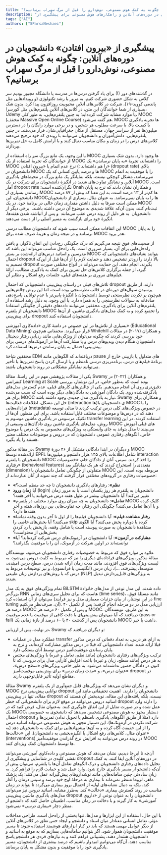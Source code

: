 ```yaml
---
title: "پیشگیری از «بیرون افتادن» دانشجویان در دوره‌های آنلاین: چگونه به کمک هوش مصنوعی، نوش‌دارو را قبل از مرگ سهراب برسانیم؟"
description: "بررسی چالش‌های پیش روی دانشجویان در دوره‌های آنلاین و راهکارهای هوش مصنوعی برای پیشگیری از dropout."
tags: ["AI"]
authors: ["SParsaNeshaei"]
---
```


# پیشگیری از «بیرون افتادن» دانشجویان در دوره‌های آنلاین: چگونه به کمک هوش مصنوعی، نوش‌دارو را قبل از مرگ سهراب برسانیم؟

در گذشته‌های دور (!) برای یاد گرفتن درس‌ها در مدرسه یا دانشگاه مجبور بودیم سر کلاس به شکل حضوری شرکت کنیم. به مرور با رشد تکنولوژی (و رویدادهایی مثل پاندمی کووید-۱۹)، شرکت در کلاس‌های آنلاین محبوبیت روزافزون پیدا کرد. بدون شک بسیاری از شما خوانندگان این متن، در کلاس‌های آنلاین پلتفرم‌هایی مثل کورسرا، Udemy یا موارد مشابه شرکت کرده‌اید؛ به چنین پلتفرم‌هایی، به طور کلی، MOOC (مخفف Massive Open Online Course) هم گفته می‌شود. MOOC ها تجربه یادگیری با کیفیت بالا، با سرعت مطلوب هر شخص، و در برخی موارد رایگان را در دسترس میلیون‌ها نفر از سراسر جهان، مستقل از مکان جغرافیایی‌شان، قرار می‌دهند. در چنین پلتفرم‌هایی، دانش‌آموزان و دانشجویان می‌توانند با روندی که خود ترجیح می‌دهند کلاس‌های درس را در زمان و مکان مناسب دنبال کنند و با آرامش کامل به حل تمرین‌ها بپردازند.

با این وجود، یک مانع بزرگ سر راه استفاده از MOOC ها وجود دارد. بدون شک بسیاری از خوانندگان که تجربۀ استفاده از یک MOOC را داشته‌اند، تجربۀ «به پایان نرساندن» یک MOOC را هم داشته‌اند :) نرخ عدم اتمام یا «بیرون افتادن» (dropout rate) بالای دانشجویان در MOOC ها و درصد پایین کسانی که یک MOOC را با موفقیت به اتمام می‌رسانند، مشکل کوچکی نیست، بلکه نمایانگر یک مانع بزرگ در محیط‌های یادگیری آنلاین و نشانگر تفاوت‌های شدید در انگیزۀ دانشجویان برای شرکت در یک MOOC است. آمار dropout rate نگران‌کننده است؛ Onah و همکاران نشان دادند که نرخ به پایان رساندن بسیاری از MOOC ها کم‌تر از ۱۳ درصد است، به این معنا که بیش از ۸۷ درصد دانشجویان، این MOOCها را به پایان نمی‌رسانند. به عنوان مثال، بسیاری از دانشجویان ممکن است صرفا به دلیل داشتن مقداری زمان خالی در برنامۀ خود، در یک MOOC ثبت‌نام کنند، بدون آن‌که علاقۀ شدیدی به موضوع آن درس داشته باشند.  برخی دیگر از دانشجویان  به هر دلیل از روند درس عقب می‌مانند  و پس از انباشته شدن هفته‌ها، انگیزۀ خود برای بازگشت به مسیر اصلی را از دست می‌دهند.

این اتفاقات ممکن است سبب شوند که دانشجویان مطالب درسی MOOC را به پایان نرسانند و در نتیجه زمان و هزینۀ صرف شده برای MOOC هدر برود.

از صحبت‌های فوق نتیجه می‌گیریم که درک چگونگی رخ‌دادن این اتفاق ناگوار، و یافتن راه‌حل‌هایی برای آن، بسیار ضروری است. یک راه‌حل مناسب می‌تواند این باشد که مدرسین و اساتید درس‌های ارائه‌شده بر بستر MOOC بتوانند نشانه‌های دانشجویانی که احتمال dropout بالا دارند را زودتر تشخیص دهند و حمایت لازم را از آن‌ها قبل از این‌که تصمیم به dropout بگیرند، انجام دهند. این حمایت می‌تواند در انواع مختلفی صورت گیرد، از جمله برگزاری کلاس‌های حل تمرین برای کمک به یادگیری مطالب، ارائۀ فیلم‌های مروری بر هفته‌های قبلی، جلسات رفع اشکال و نظایر آن.

تلاش‌های قبلی در راستای پیش‌بینی دانشجویانی که احتمال dropout دارند، از طریق پرسیدن سوال‌های دوره‌ای در قالب نظرسنجی بوده است، اما این روش چالش‌هایی هم‌چون پر نکردن نظرسنجی توسط دانشجویان با انگیزۀ پایین‌تر یا عدم توانایی پاسخ‌دهی صادقانه به سوالات نظرسنجی را به همراه دارد. با این وجود، به دلیل رشد استفاده از پلتفرم‌های آنلاین برای یادگیری، محققین می‌توانند داده‌های دقیقی از چگونگی استفادۀ دانشجویان از پلتفرم MOOC را تجمیع کرده و به کمک مدل‌های یادگیری ماشین، از آن‌ها برای پیش‌بینی dropout دانشجویان استفاده کنند.

بسیاری از تلاش‌ها در این خصوص در دامنۀ کاری «داده‌کاوی آموزشی» (Educational Data Mining) قرار می‌گیرند. محققانی هم‌چون Whitehill و همکاران (۲۰۱۷) در مقالات خود بررسی کردند که چگونه می‌توان از ویژگی‌هایی مانند ردیابی رفتار دیجیتال دانشجویان هنگام دیدن ویدیوهای درس و یا مشارکت آن‌ها در آزمونک‌های درسی برای پیش‌بینی احتمال به پایان رساندن درس‌ها استفاده کرد.

محققین شاخۀ EDM دریافته‌اند که الگوهایی مانند pause های متداول یا بازبینی خارج از برنامۀ فیلم‌های درس، برنامه‌ریزی درسی نامنظم و یا ارسال کردن پاسخ تمرین‌ها با تأخیر می‌توانند نمایانگر مشکلاتی در روند دانشجویان باشند.

یکی از مقالات پژوهشی مهم در این راستا، مقالۀ Swamy و همکاران (۲۰۲۲) در کنفرانس Learning at Scale بوده است که به‌طور خاص، در این نوشتار، بررسی دقیق‌تری روی آن انجام می‌دهیم. یکی از چالش‌های کارهای قبلی، عدم گسترش مدل‌های یاد‌گرفته‌شده روی یک دادگان آموزشی به دادگان‌های دیگر بوده است که سبب می‌شده برای هر MOOC نیاز به یادگیری مدل جدیدی وجود داشته باشد. Swamy و همکاران برای حل این مشکل، اطلاعات فعالیت‌ها (interaction ها)ی دانشجویان با MOOC را با فراداده‌هایی (metadata) در خصوص ویژگی‌های کلی درس ترکیب کردند تا مدلی توسعه دهند که در درس‌ها و موضوعات مختلف قابل‌استفاده باشد. برای این منظور، آن‌ها از تکنیک مرسومی در یادگیری ماشین موسوم به transfer learning استفاده کردند. در این روش، مدل‌های یادگیری ماشین روی دادگان‌های وسیعی از MOOC های قبلی آموزش می‌بینند تا مدل بتواند به جای وابستگی به ویژگی‌های مخصوص به یک درس یا موضوع خاص، الگوهای رفتاری عمومی دانشجویان که در دروس و موضوعات مختلف معتبر هستند را یاد بگیرد.

در مقالۀ مذکور، Swamy و دیگران در ابتدا دادگانی متشکل از ۲۶ دورۀ MOOC ارائه‌شده توسط EPFL شامل اطلاعات بالای ۱۴۵ هزار دانشجو و میلیون‌ها interaction دانشجویان با پلتفرم MOOC را اخذ کردند. سپس، آنان از دادگان خام، «خصوصیات رفتاری» (behavioral features) متعددی را استخراج کردند که هر یک نمایانگر بعد (dimension) متفاوتی از چگونگی تعامل دانشجویان با MOOC مربوطه بوده است. این خصوصیات رفتاری در گروه‌های مختلفی قرار گرفتند که چند نمونه از آنان عبارت‌اند از:

- **«نظم»**: رفتارهای یادگیری دانشجویان تا چه حد منظم است؟ 
- آیا **زمان ورود** (login) دانشجویان به پلتفرم هر روز یکسان است یا به مرور زمان تغییر می‌کند؟ آیا دانشجویان بیشتر در طول هفته درس می‌خوانند یا آخر هفته؟
- **«تعامل»**: دانشجویان به چه میزان روی موارد مختلف در پلتفرم MOOC کلیک کرده و با آن‌ها تعامل می‌کنند؟ چگونگی این رفتار، چه تفاوت‌هایی بین روزهای هفته و آخر هفته‌ها دارد؟
- **«رفتار مشاهده فیلم»**: آیا دانشجویان فیلم‌ها را از اول تا آخر بدون وقفه تماشا می‌کنند؟ آیا بخش‌های خاصی را skip کرده یا دوباره پخش می‌کنند؟ آیا الگوی مشاهدۀ دانشجویان به صورت پیوسته است یا شامل وقفه، بازپخش یا رد کردن بخش‌هایی از محتواست؟
- **«مشارکت در آزمون»**: آیا دانشجویان در آزمونک‌های درس شرکت کرده‌اند؟ آیا توانسته‌اند در اولین شرکت در آزمونک، آن را با موفقیت بگذرانند؟

علاوه بر موارد فوق که مربوط به خصوصیات رفتاری دانشجویان می‌شود، نویسندگان مقالۀ مذکور، ویژگی‌های فراداده‌ای دیگری را نیز که مربوط به کلیت دروس می‌شود، به لیست ویژگی‌های فوق افزودند، مانند مدت زمان ارائه شدن درس، سطح درس (مبتدی، متوسط، پیشرفته، ...)، زبان درس (انگلیسی یا فرانسوی)، و نیز توضیحات مربوط به درس که با روش‌های پردازش زبان طبیعی (NLP) به ویژگی‌های قابل‌پردازش تبدیل شدند.

تمام ویژگی‌های فوق به یک مدل BiLSTM داده شدند. این مدل نوعی از مدل‌های خانوادۀ بزرگ‌تر RNN هاست که برای تحلیل سری‌های زمانی (time series)، مانند مسئلۀ فوق، می‌توان از آن استفاده کرد (در این نوشتار، از بیان جزئیات معماری مدل و نیز فرآیند fine tuning آن، صرف‌نظر می‌کنیم). ارزیابی مدل در دو مرحله انجام گرفت: پس از تکمیل ۴۰ درصد هر MOOC و پس از تکمیل ۶۰ درصد هر MOOC. به این طریق، نویسندگان دریافتند که آیا می‌توان پیش‌بینی‌ای با دقت کافی از موفقیت یا عدم موفقیت (pass or fail) دانشجویان پس از گذشت ۴۰ یا ۶۰ درصد از بازۀ زمانی یک MOOC داشت یا خیر.

در نهایت، پس از ارزیابی، Swamy و دیگران دریافتند که:

- عملکرد مدل در عملیات transfer به ازای هر درس، به تعداد دفعاتی که درس مذکور قبلا ارائه شده، تعداد دانشجویانی که قبلا در درس مذکور مشارکت کرده‌اند، و نرخ به پایان رساندن موفقیت‌آمیز درس توسط آنان بستگی دارد.
- ترکیب ویژگی‌های رفتاری دانشجویان (مانند نظم، تعامل و غیره) با ویژگی‌های مختص به هر درس (مانند سطح، زبان و غیره) باعث افزایش کارایی مدل برای دروسی که تا کنون در دادگان حضور نداشته‌اند می‌شود. به طور خاص، ویژگی‌های «سطح درس»، «عنوان درس»، و «مدت زمان درس» برای پیش‌بینی موفقیت‌آمیز dropout در مقاطع اولیه تأثیر قابل‌توجهی دارند.

مقالۀ Swamy و دیگران نشان می‌دهد که ویژگی‌های قابل جمع‌آوری از یک پلتفرم MOOC توانایی پیش‌بینی نرخ dropout دانشجویان را دارند.  اهمیت تحقیقاتی مانند این مقاله، تنها در پیش‌بینی dropout نیست، بلکه یافته‌های این مقاله، نویدبخش آن هستند که اساتید دروس می‌توانند در موقع لازم برای دانشجویانی که خطر dropout را دارند وارد عمل شده و در صورت تمایل از این اتفاق جلوگیری کنند. به‌عنوان مثال، فرض کنید که در یک MOOC، دستیار مجهز به هوش مصنوعی تشخیص می‌دهد که دانشجوی به خصوصی احتمال dropout دارد (مثلا از طریق الگوهای یادگیری نامنظم یا تحویل ندادن تمرین‌ها و شرکت نکردن در آزمونک‌ها). این دستیار مجهز به هوش مصنوعی می‌تواند اساتید درس را از این حقیقت آگاه کرده و به آن‌ها پیشنهادهایی برای کمک به دانشجویان دهد (به عنوان مثال، کلاس‌های رفع اشکال یا انگیزه‌بخشی به دانشجویان). این «دخالت‌ها» (interventions) در روند درس می‌توانند به افزایش نرخ گذراندن موفقیت‌آمیز MOOC ها توسط دانشجویان کمک ویژه‌ای کنند.

آن‌چه تا این‌جا دیدیم، نشان می‌دهد که هوش مصنوعی و داده‌کاوی آموزشی می‌توانند نقشی کلیدی در شناسایی و پیشگیری از dropout در دوره‌های آنلاین ایفا کنند. به کمک تحلیل داده‌های رفتاری دانشجویان و درک الگوهای تعامل آن‌ها با پلتفرم، می‌توان پیش از آن‌که دانشجو از مسیر یادگیری خارج شود، وارد عمل شد و حمایت لازم را فراهم کرد. به زبان ساده‌تر، چنین سامانه‌هایی مانند نوشداروهای پیش‌گیرانه عمل می‌کنند: یک پزشک ماهر، لزوما منتظر نمی‌ماند تا بیماری به مرحلۀ اوج خود برسد و سپس درمان را آغاز کند، بلکه به دنبال نشانه‌های اولیه از احتمال بروز بیماری می‌گردد تا بتواند در زمان مناسب در روند گسترش بیماری «دخالت» کند. به‌طرز مشابه، اساتید دروس نیز می‌توانند مدل‌های یادگیری ماشین پیش‌بینی dropout دانشجویان را به عنوان نوعی از «داروی آموزشی» به کار گیرند و با دخالت در زمان مناسب، اطمینان حاصل کنند که دانشجو از منظر دچار «بیماری درسی» نمی‌شود.

با این حال، استفاده از این ابزارها و مدل‌ها،
تنها بخشی از راه‌حل است. طراحی مداخلات مؤثر، تعامل انسانی معنادار میان استاد و دانشجو و ایجاد حس تعلق در کلاس‌های آنلاین از دیگر عوامل مهمی هستند که باید در کنار ابزارهای هوشمند استفاده شوند تا مسیر موفقیت دانشجویان هموار شود. اگر بتوانیم سامانه‌هایی بسازیم که به موقع به اساتید و دانشجویان هشدار دهند، پشتیبانی فراهم کنند و به نیازهای فردی هر دانشجو پاسخ مناسب دهند، آن‌گاه می‌توانیم امیدوار باشیم که درصد بیشتری از دانشجویان، مسیر یادگیری خود را با موفقیت و بدون مشکل به پایان برسانند.
